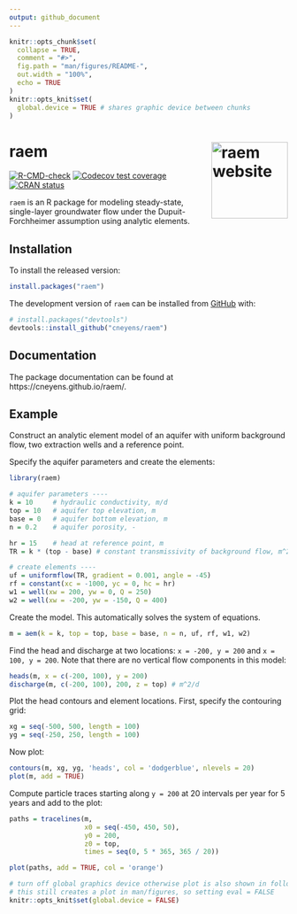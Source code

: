 ```yaml
---
output: github_document
---
```


<!-- README.md is generated from README.Rmd. Please edit that file -->

```r
knitr::opts_chunk$set(
  collapse = TRUE,
  comment = "#>",
  fig.path = "man/figures/README-",
  out.width = "100%",
  echo = TRUE
)
knitr::opts_knit$set(
  global.device = TRUE # shares graphic device between chunks
)
```

# raem <a href="https://cneyens.github.io/raem/"><img src="man/figures/logo.png" align="right" height="138" alt="raem website" /></a>

<!-- badges: start -->

[![R-CMD-check](https://github.com/cneyens/raem/actions/workflows/R-CMD-check.yaml/badge.svg)](https://github.com/cneyens/raem/actions/workflows/R-CMD-check.yaml)
[![Codecov test coverage](https://codecov.io/gh/cneyens/raem/branch/main/graph/badge.svg)](https://app.codecov.io/gh/cneyens/raem?branch=main)
[![CRAN status](https://www.r-pkg.org/badges/version/raem)](https://CRAN.R-project.org/package=raem)
<!-- badges: end -->

`raem` is an R package for modeling steady-state, single-layer groundwater flow under the Dupuit-Forchheimer assumption using analytic elements.

## Installation

To install the released version:

``` r
install.packages("raem")
```

The development version of `raem` can be installed from [GitHub](https://github.com/cneyens/raem) with:

``` r
# install.packages("devtools")
devtools::install_github("cneyens/raem")
```

## Documentation

The package documentation can be found at https://cneyens.github.io/raem/. 

## Example

Construct an analytic element model of an aquifer with uniform background flow, two extraction wells and a reference point.

Specify the aquifer parameters and create the elements:

```r
library(raem)

# aquifer parameters ----
k = 10     # hydraulic conductivity, m/d
top = 10   # aquifer top elevation, m
base = 0   # aquifer bottom elevation, m
n = 0.2    # aquifer porosity, -

hr = 15    # head at reference point, m
TR = k * (top - base) # constant transmissivity of background flow, m^2/d

# create elements ----
uf = uniformflow(TR, gradient = 0.001, angle = -45)
rf = constant(xc = -1000, yc = 0, hc = hr)
w1 = well(xw = 200, yw = 0, Q = 250)
w2 = well(xw = -200, yw = -150, Q = 400)
```

Create the model. This automatically solves the system of equations.

```r
m = aem(k = k, top = top, base = base, n = n, uf, rf, w1, w2)
```

Find the head and discharge at two locations: `x = -200, y = 200` and `x = 100, y = 200`. Note that there are no vertical flow components in this model:

```r
heads(m, x = c(-200, 100), y = 200)
discharge(m, c(-200, 100), 200, z = top) # m^2/d
```

Plot the head contours and element locations. First, specify the contouring grid:

```r
xg = seq(-500, 500, length = 100)
yg = seq(-250, 250, length = 100)
```

Now plot:

```r
contours(m, xg, yg, 'heads', col = 'dodgerblue', nlevels = 20)
plot(m, add = TRUE)
```

Compute particle traces starting along `y = 200` at 20 intervals per year for 5 years and add to the plot:

```r
paths = tracelines(m, 
                   x0 = seq(-450, 450, 50), 
                   y0 = 200, 
                   z0 = top, 
                   times = seq(0, 5 * 365, 365 / 20))

plot(paths, add = TRUE, col = 'orange')
```

```r
# turn off global graphics device otherwise plot is also shown in following chunks
# this still creates a plot in man/figures, so setting eval = FALSE
knitr::opts_knit$set(global.device = FALSE)
```

